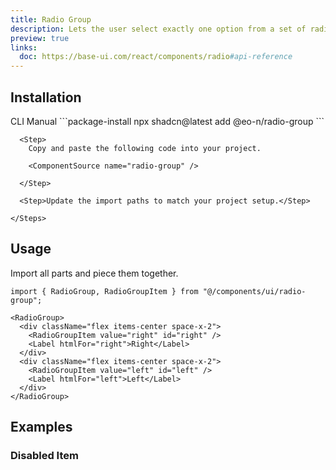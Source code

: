 ```yaml
---
title: Radio Group
description: Lets the user select exactly one option from a set of radio buttons.
preview: true
links:
  doc: https://base-ui.com/react/components/radio#api-reference
---
```


<ComponentTabs name="radio-group-demo" />

## Installation

<CodeTabs>

  <TabsList>
    <TabsTrigger value="cli">CLI</TabsTrigger>
    <TabsTrigger value="manual">Manual</TabsTrigger>
  </TabsList>

  <TabsContent value="cli">
    ```package-install 
    npx shadcn@latest add @eo-n/radio-group
    ```
  </TabsContent>

  <TabsContent value="manual">
    <Steps>

      <Step>
        Copy and paste the following code into your project.

        <ComponentSource name="radio-group" />

      </Step>
      
      <Step>Update the import paths to match your project setup.</Step>

    </Steps>
  </TabsContent>

</CodeTabs>

## Usage

Import all parts and piece them together.

```tsx
import { RadioGroup, RadioGroupItem } from "@/components/ui/radio-group";
```

```tsx
<RadioGroup>
  <div className="flex items-center space-x-2">
    <RadioGroupItem value="right" id="right" />
    <Label htmlFor="right">Right</Label>
  </div>
  <div className="flex items-center space-x-2">
    <RadioGroupItem value="left" id="left" />
    <Label htmlFor="left">Left</Label>
  </div>
</RadioGroup>
```

## Examples

### Disabled Item

<ComponentTabs name="radio-group-disabled" />
